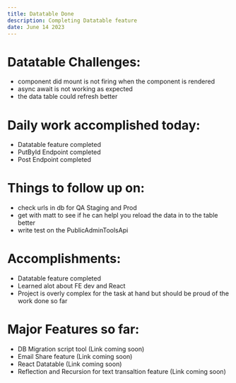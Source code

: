 ```yaml
---
title: Datatable Done
description: Completing Datatable feature
date: June 14 2023
---
```


# Datatable Challenges:

- component did mount is not firing when the component is rendered
- async await is not working as expected
- the data table could refresh better

# Daily work accomplished today:

- Datatable feature completed
- PutById Endpoint completed
- Post Endpoint completed

# Things to follow up on:

- check urls in db for QA Staging and Prod
- get with matt to see if he can helpl you reload the data in to the table better
- write test on the PublicAdminToolsApi

# Accomplishments:

- Datatable feature completed
- Learned alot about FE dev and React
- Project is overly complex for the task at hand but should be proud of the work done so far

# Major Features so far:

- DB Migration script tool (Link coming soon)
- Email Share feature (Link coming soon)
- React Datatable (Link coming soon)
- Reflection and Recursion for text transaltion feature (Link coming soon)
